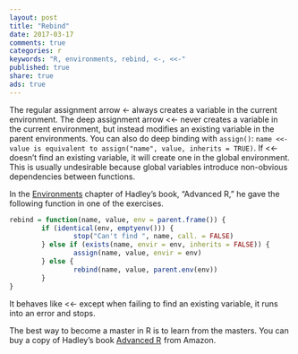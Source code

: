 ```yaml
---
layout: post
title: "Rebind"
date: 2017-03-17
comments: true
categories: r
keywords: "R, environments, rebind, <-, <<-"
published: true
share: true
ads: true
---
```


The regular assignment arrow <- always creates a variable in the current 
environment. The deep assignment arrow <<- never creates a variable in the 
current environment, but instead modifies an existing variable in the 
parent environments. You can also do deep binding with `assign()`: 
`name <<- value is equivalent to assign("name", value, inherits = TRUE)`.
If <<- doesn’t find an existing variable, it will create one in the global 
environment. This is usually undesirable because global variables introduce 
non-obvious dependencies between functions. 

In the [Environments](http://adv-r.had.co.nz/Environments.html) chapter of 
Hadley's book, "Advanced R," he gave the following function in one of the exercises.
```r
rebind = function(name, value, env = parent.frame()) {
        if (identical(env, emptyenv())) {
                stop("Can't find ", name, call. = FALSE)
        } else if (exists(name, envir = env, inherits = FALSE)) {
                assign(name, value, envir = env)
        } else {
                rebind(name, value, parent.env(env))
        }
}
```

It behaves like <<- except when failing to find an existing variable, 
it runs into an error and stops.

The best way to become a master in R is to learn from the masters. 
You can buy a copy of Hadley's book
<a rel="nofollow" href="http://www.amazon.com/gp/product/1466586966/ref=as_li_tl?ie=UTF8&camp=1789&creative=9325&creativeASIN=1466586966&linkCode=as2&tag=cabaceo-20&linkId=2GDWMZSF4NX32QIO">Advanced R</a><img src="http://ir-na.amazon-adsystem.com/e/ir?t=cabaceo-20&l=as2&o=1&a=1466586966" width="1" height="1" border="0" alt="" style="border:none !important; margin:0px !important;" /> from Amazon.
